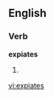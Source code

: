 
==English==

===Verb===
'''expiates'''

# {{third-person singular of|[[expiate]]}}

[[vi:expiates]]